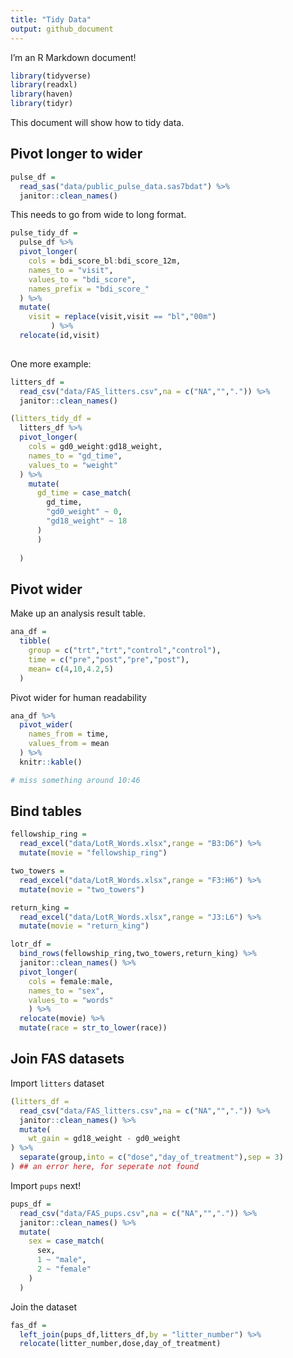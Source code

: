 ```yaml
---
title: "Tidy Data"
output: github_document
---
```


I'm an R Markdown document! 

```r
library(tidyverse)
library(readxl)
library(haven)
library(tidyr)
```

This document will show how to tidy data.

## Pivot longer to wider

```r
pulse_df =
  read_sas("data/public_pulse_data.sas7bdat") %>% 
  janitor::clean_names()

```
This needs to go from wide to long format.

```r
pulse_tidy_df =
  pulse_df %>% 
  pivot_longer(
    cols = bdi_score_bl:bdi_score_12m,
    names_to = "visit",
    values_to = "bdi_score",
    names_prefix = "bdi_score_"
  ) %>% 
  mutate(
    visit = replace(visit,visit == "bl","00m")
         ) %>%
  relocate(id,visit) 
 
```



One more example:

```r
litters_df =
  read_csv("data/FAS_litters.csv",na = c("NA","",".")) %>% 
  janitor::clean_names()

(litters_tidy_df =
  litters_df %>% 
  pivot_longer(
    cols = gd0_weight:gd18_weight,
    names_to = "gd_time",
    values_to = "weight"
  ) %>% 
    mutate(
      gd_time = case_match(
        gd_time,
        "gd0_weight" ~ 0,
        "gd18_weight" ~ 18
      )
      )
  
  )
```

## Pivot wider

Make up an analysis result table.

```r
ana_df = 
  tibble(
    group = c("trt","trt","control","control"),
    time = c("pre","post","pre","post"),
    mean= c(4,10,4.2,5)
  )
```

Pivot wider for human readability

```r
ana_df %>% 
  pivot_wider(
    names_from = time,
    values_from = mean
  ) %>% 
  knitr::kable()

# miss something around 10:46


```

## Bind tables

```r
fellowship_ring =
  read_excel("data/LotR_Words.xlsx",range = "B3:D6") %>% 
  mutate(movie = "fellowship_ring")

two_towers =
  read_excel("data/LotR_Words.xlsx",range = "F3:H6") %>% 
  mutate(movie = "two_towers")

return_king =
  read_excel("data/LotR_Words.xlsx",range = "J3:L6") %>% 
  mutate(movie = "return_king")

lotr_df =
  bind_rows(fellowship_ring,two_towers,return_king) %>% 
  janitor::clean_names() %>% 
  pivot_longer(
    cols = female:male,
    names_to = "sex",
    values_to = "words"
    ) %>% 
  relocate(movie) %>% 
  mutate(race = str_to_lower(race))
```

## Join FAS datasets

Import `litters` dataset

```r
(litters_df =
  read_csv("data/FAS_litters.csv",na = c("NA","",".")) %>% 
  janitor::clean_names() %>% 
  mutate(
    wt_gain = gd18_weight - gd0_weight
) %>% 
  separate(group,into = c("dose","day_of_treatment"),sep = 3)
) ## an error here, for seperate not found
```

Import `pups` next!

```r
pups_df =
  read_csv("data/FAS_pups.csv",na = c("NA","",".")) %>% 
  janitor::clean_names() %>% 
  mutate(
    sex = case_match(
      sex,
      1 ~ "male",
      2 ~ "female"
    )
  )
```
Join the dataset
```r
fas_df =
  left_join(pups_df,litters_df,by = "litter_number") %>% 
  relocate(litter_number,dose,day_of_treatment)
```

